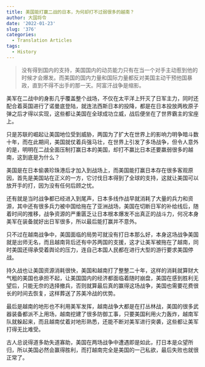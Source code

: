 ```yaml
---
title: 美国能打赢二战的日本，为何却打不过弱很多的越南？
author: 大国将令
date: '2022-01-23'
slug: '376'
categories:
  - Translation Articles
tags:
  - History
---
```


>没有得到国内的支持，美国国内的动员能力只有在当一个对手主动惹到他的时候才会爆发。而美国的国内力量和国际力量都反对美国主动干预他国暴政，直到不得不出手的那一天。阿富汗战争是缩影。

美军在二战中的身影几乎覆盖整个战场，不仅在太平洋上歼灭了日军主力，同时还配合着英国进行了诺曼底登陆，就连法西斯日本的投降，都是在日本投放两枚原子弹之后才得以实现，这些都让美国在全球成功立威，战后便坐在了世界霸主的宝座上。

只是苏联的崛起让美国地位受到威胁，两国为了扩大在世界上的影响力明争暗斗数十年，而在此期间，美国就仗着兵强马壮，在世界上引发了多场战争，但令人意外的是，明明在二战全面压制打赢日本的美国，却打不赢比日本还要羸弱很多的越南，这到底是为什么？

美国是在日本偷袭珍珠港后才加入到战场上，而美国能打赢日本存在很多客观原因，首先是美国站在正义的一方，它讨伐日本得到了全球的支持，这就让美国可以放开手的打，因为没有任何后顾之忧。

还有就是当时战争都已经进入到尾声，日本多线作战早就消耗了大量的兵力和资源，其中还有很多兵力被中国给拖在了亚洲战场，美国在切断日军的补给线后，随着时间的推移，战争资源的严重匮乏让日本根本爆发不出真正的战斗力，何况本身美军在装备就好出日军很多，所以最后能打赢并不意外。

只不过在越南战争中，美国面临的局势可就没有打日本那么好，本身这场战争美国就是出师无名，而且越南背后还有中苏两国的支援，这才让美军被拖在了越南，同时美国还得承受着舆论的压力，连自己本国人民都在进行大型的游行要求美国停战。

持久战也让美国资源消耗很快，美国和越南打了整整二十年，这样的消耗就算财大气粗的美国也承担不起，让美国国内的经济都面临着随时崩盘，美国在感到胜利无望后，只能无奈的选择撤兵，否则就算最后真的赢得这场战争，美国也需要花费很长的时间去恢复，这样葬送了苏美冷战的优势。


最后是越南的地形也不利用美军发挥，越南战争大都是在打丛林战，美国的很多武器装备都派不上用场，越南挖建了很多防御工事，只要美国利用火力轰炸，越南军队就躲起来，而且越南仗着对地形熟悉，还能不断对美军进行突袭，这些都让美军打得无比难受。

古人总说得道多助失道寡助，美国在两场战争中遭遇即是如此，打日本是众望所归，所以美国必然会赢得胜利，而打越南完全是美国的一己私欲，最后失败也就很正常了。

